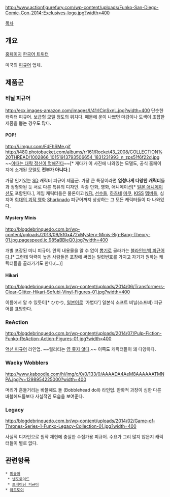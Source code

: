 http://www.actionfigurefury.com/wp-content/uploads/Funko-San-Diego-Comic-Con-2014-Exclusives-logo.jpg?width=400

[[목차]]

== 개요 ==
[http://funko.com/ 홈페이지]
[https://twitter.com/funko_korea 한국어 트위터]

미국의 [[피규어]] 업체.

== 제품군 ==
=== 비닐 피규어 ===
http://ecx.images-amazon.com/images/I/41rICjnSxnL.jpg?width=400
단순한 캐릭터 피규어. 보급형 모델 정도의 위치다. 때문에 운이 나쁘면 마감이나 도색이 조잡한 제품을 뽑는 경우도 많다.
==== POP! ====
http://i.imgur.com/FdFhSMe.gif
http://i480.photobucket.com/albums/rr161/Rocket43_2008/COLLECTION%20THREAD/1002866_10151913793506654_1831231993_n_zps51f6f22d.jpg
~~[[이때는 대략 정신이 멍해진다]]~~[* 게다가 이 사진에 나와있는 모델도, 공식 홈페이지에 소개된 모델도 '''전부가 아니다'''.]

가장 인기있는 [[SD]] 캐릭터 피규어 제품군. 가장 큰 특징이라면 '''엄청나게 다양한 캐릭터'''들과 정형화된 듯 서로 다른 특유의 디자인. 각종 만화, 영화, 애니메이션[* [[일본 애니메이션]]도 포함된다.], 게임 캐릭터들은 물론이고 [[NFL]] [http://www.figures.com/forums/attachments/news/219412d1407505894-new-funko-pop-nfl-vinyl-figures-1nflpop.jpg 선수들], [[하츠네 미쿠|하츠네]] [http://cdn.shopify.com/s/files/1/0552/1401/products/Hatsune_Miku_1024x1024.jpg?v=1408654427 미쿠], [[KISS]] [http://www.everythingkiss.com/Toys/files/toys_pop-rocks.jpg 멤버들], 심지어 [http://imnews.imbc.com/weeklyfull/weekly04/3312795_6416.html 희대의 괴작 영화] [http://popvinyl1.dodgyshit.netdna-cdn.com/wp-content/uploads/2014/04/BmA6OFuCcAEvwoa1.jpg Sharknado] 피규어까지 상상하는 그 모든 캐릭터들이 다 나와있다.
==== Mystery Minis ====
http://blogdebrinquedo.com.br/wp-content/uploads/2013/09/510x472xMystery-Minis-Big-Bang-Theory-01.jpg.pagespeed.ic.985aBBieQ0.jpg?width=400

개별 포장된 미니 피규어. 안의 내용물을 알 수 없이 [[뽑기]]로 골라가는 [[트레이딩 피규어|블라인드백 피규어]]다.[* 그런데 덕력이 높은 사람들은 포장에 써있는 일련번호를 가지고 자기가 원하는 캐릭터들을 골라가기도 한다.(...)]
==== Hikari ====
http://blogdebrinquedo.com.br/wp-content/uploads/2014/06/Transformers-Clear-Glitter-Hikari-Sofubi-Vinyl-Figures-01.jpg?width=400

이름에서 알 수 있듯이[* ひかり, [[일본어]]로 '가볍다'] 일본식 소프트 비닐(소프비) 피규어를 표방한다.
=== ReAction ===
http://blogdebrinquedo.com.br/wp-content/uploads/2014/07/Pulp-Fiction-Funko-ReAction-Action-Figures-01.jpg?width=400

[[액션 피규어]] 라인업. ~~퀄리티는 [[영 좋지 않다]].~~ 이쪽도 캐릭터들이 꽤 다양하다.
=== Wacky Wobblers ===
http://www.kaboodle.com/hi/img/c/0/0/133/0/AAAADA4AeM8AAAAAATMNPA.jpg?v=1298954225000?width=400

머리가 흔들거리는 바블헤드 돌 (Bobblehead doll) 라인업. 만화적 과장이 심한 다른 바블헤드들보다 사실적인 모습을 보여준다.
=== Legacy ===
http://blogdebrinquedo.com.br/wp-content/uploads/2014/02/Game-of-Thrones-Series-1-Funko-Legacy-Collection-01.jpg?width=400

사실적 디자인으로 원작 재현에 충실한 수집가용 피규어. 수요가 그리 많지 않은지 캐릭터들이 별로 없다.

== 관련항목 ==
 * [[피규어]]
  * [[넨도로이드]]
  * [[트레이딩 피규어]]
 * [[아트토이]]
